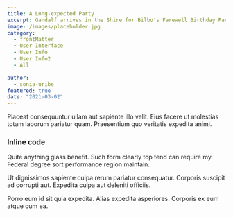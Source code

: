 ```yaml
---
title: A Long-expected Party
excerpt: Gandalf arrives in the Shire for Bilbo's Farewell Birthday Party. Bilbo leaves the Shire permanently.
image: /images/placeholder.jpg
category:
  - frontMatter
  - User Interface
  - User Info
  - User Info2
  - All

author:
  - sonia-uribe
featured: true
date: "2021-03-02"
---
```


Placeat consequuntur ullam aut sapiente illo velit. Eius facere ut molestias totam laborum pariatur quam. Praesentium quo veritatis expedita animi.

### Inline code

Quite anything glass benefit. Such form clearly top tend can require my. Federal degree sort performance region maintain.

Ut dignissimos sapiente culpa rerum pariatur consequatur. Corporis suscipit ad corrupti aut. Expedita culpa aut deleniti officiis.

Porro eum id sit quia expedita. Alias expedita asperiores. Corporis ex eum atque cum ea.
